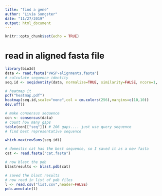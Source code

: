 ```yaml
---
title: "find a gene"
author: "Livia Songster"
date: "11/27/2019"
output: html_document
---
```


```r
knitr::opts_chunk$set(echo = TRUE)
```

# read in aligned fasta file
```r
library(bio3d)
data <- read.fasta("VASP-alignments.fasta")
# calculate sequence identity
seq.id <- seqidentity(data, normalize=TRUE, similarity=FALSE, ncore=1, nseg.scale=1)

# heatmap it
pdf("heatmap.pdf")
heatmap(seq.id,scale="none",col = cm.colors(256),margins=c(10,10))
dev.off()

# make consensus sequence
con <- consensus(data)
# count how many gaps
table(con[["seq"]]) # 206 gaps.... just use query sequence
# find best representative sequence

which.max(rowSums(seq.id))

# domestic cat has the best sequence, so I saved it as a new fasta
cat <- read.fasta("cat.fasta")

# now blast the pdb
blastresults <- blast.pdb(cat)

# saved the blast results
# now read in list of pdb files
l <- read.csv("list.csv",header=FALSE)
pdb.annotate(l)

```


